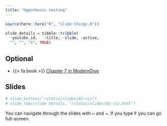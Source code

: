 ```yaml
---
title: "Hypothesis testing"
---
```



```r
source(here::here("R", "slide-things.R"))

slide_details = tibble::tribble(
  ~youtube_id,   ~title, ~slide, ~active,
  "", "", "1", TRUE)

```

## Optional

- {{< fa book >}} [Chapter 7 in ModernDive](https://moderndive.com/7-sampling.html)



## Slides



```r
# slide_buttons("/static/slides/02-viz")
# slide_tabs(slide_details, "/static/slides/02-viz.html")
```

::: {.callout-note}
You can navigate through the slides with <kbd>←</kbd> and <kbd>→</kbd>. If you type <kbd>F</kbd> you can go full-screen. 
:::



